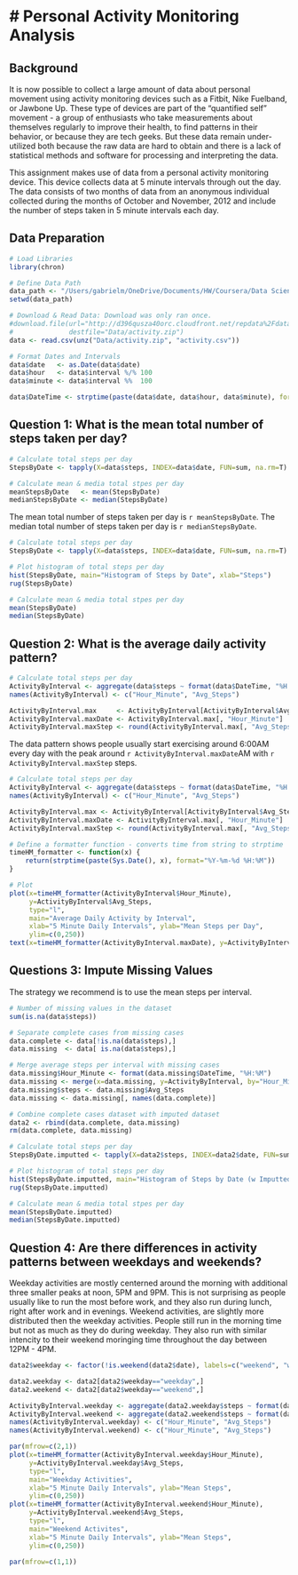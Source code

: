 # Personal Activity Monitoring Analysis
========================================================

## Background
It is now possible to collect a large amount of data about personal movement using activity monitoring devices such as a Fitbit, Nike Fuelband, or Jawbone Up. These type of devices are part of the "quantified self" movement - a group of enthusiasts who take measurements about themselves regularly to improve their health, to find patterns in their behavior, or because they are tech geeks. But these data remain under-utilized both because the raw data are hard to obtain and there is a lack of statistical methods and software for processing and interpreting the data.

This assignment makes use of data from a personal activity monitoring device. This device collects data at 5 minute intervals through out the day. The data consists of two months of data from an anonymous individual collected during the months of October and November, 2012 and include the number of steps taken in 5 minute intervals each day.

## Data Preparation
```r
# Load Libraries
library(chron)

# Define Data Path
data_path <- "/Users/gabrielm/OneDrive/Documents/HW/Coursera/Data Science Specialization/5 - Reproducible Research/Projects/Project 1"
setwd(data_path)

# Download & Read Data: Download was only ran once.
#download.file(url="http://d396qusza40orc.cloudfront.net/repdata%2Fdata%2Factivity.zip",
#              destfile="Data/activity.zip")
data <- read.csv(unz("Data/activity.zip", "activity.csv"))

# Format Dates and Intervals
data$date   <- as.Date(data$date)
data$hour   <- data$interval %/% 100
data$minute <- data$interval %%  100

data$DateTime <- strptime(paste(data$date, data$hour, data$minute), format="%Y-%m-%d %H %M")
```

## Question 1: What is the mean total number of steps taken per day?
```r
# Calculate total steps per day
StepsByDate <- tapply(X=data$steps, INDEX=data$date, FUN=sum, na.rm=T)

# Calculate mean & media total stpes per day
meanStepsByDate   <- mean(StepsByDate)
medianStepsByDate <- median(StepsByDate)
```
The mean total number of steps taken per day is `r meanStepsByDate`.
The median total number of steps taken per day is `r medianStepsByDate`.
```r
# Calculate total steps per day
StepsByDate <- tapply(X=data$steps, INDEX=data$date, FUN=sum, na.rm=T)

# Plot histogram of total steps per day
hist(StepsByDate, main="Histogram of Steps by Date", xlab="Steps")
rug(StepsByDate)

# Calculate mean & media total stpes per day
mean(StepsByDate)
median(StepsByDate)
```

## Question 2: What is the average daily activity pattern?
```r
# Calculate total steps per day
ActivityByInterval <- aggregate(data$steps ~ format(data$DateTime, "%H:%M"), FUN=mean, na.rm=T)
names(ActivityByInterval) <- c("Hour_Minute", "Avg_Steps")

ActivityByInterval.max     <- ActivityByInterval[ActivityByInterval$Avg_Steps==max(ActivityByInterval$Avg_Steps),]
ActivityByInterval.maxDate <- ActivityByInterval.max[, "Hour_Minute"]
ActivityByInterval.maxStep <- round(ActivityByInterval.max[, "Avg_Steps"],digits=0)
```
The data pattern shows people usually start exercising around 6:00AM every day with the peak around `r ActivityByInterval.maxDate`AM with `r ActivityByInterval.maxStep` steps.
```r
# Calculate total steps per day
ActivityByInterval <- aggregate(data$steps ~ format(data$DateTime, "%H:%M"), FUN=mean, na.rm=T)
names(ActivityByInterval) <- c("Hour_Minute", "Avg_Steps")

ActivityByInterval.max <- ActivityByInterval[ActivityByInterval$Avg_Steps==max(ActivityByInterval$Avg_Steps),]
ActivityByInterval.maxDate <- ActivityByInterval.max[, "Hour_Minute"]
ActivityByInterval.maxStep <- round(ActivityByInterval.max[, "Avg_Steps"],digits=0)

# Define a formatter function - converts time from string to strptime
timeHM_formatter <- function(x) {
    return(strptime(paste(Sys.Date(), x), format="%Y-%m-%d %H:%M"))
}

# Plot
plot(x=timeHM_formatter(ActivityByInterval$Hour_Minute),
     y=ActivityByInterval$Avg_Steps, 
     type="l",
     main="Average Daily Activity by Interval", 
     xlab="5 Minute Daily Intervals", ylab="Mean Steps per Day",
     ylim=c(0,250))
text(x=timeHM_formatter(ActivityByInterval.maxDate), y=ActivityByInterval.maxStep+5, ActivityByInterval.maxStep)
```

## Questions 3: Impute Missing Values
The strategy we recommend is to use the mean steps per interval.
```r
# Number of missing values in the dataset
sum(is.na(data$steps))

# Separate complete cases from missing cases
data.complete <- data[!is.na(data$steps),]
data.missing  <- data[ is.na(data$steps),]

# Merge average steps per interval with missing cases
data.missing$Hour_Minute <- format(data.missing$DateTime, "%H:%M")
data.missing <- merge(x=data.missing, y=ActivityByInterval, by="Hour_Minute")
data.missing$steps <- data.missing$Avg_Steps
data.missing <- data.missing[, names(data.complete)]

# Combine complete cases dataset with imputed dataset
data2 <- rbind(data.complete, data.missing)
rm(data.complete, data.missing)

# Calculate total steps per day
StepsByDate.imputted <- tapply(X=data2$steps, INDEX=data2$date, FUN=sum)

# Plot histogram of total steps per day
hist(StepsByDate.imputted, main="Histogram of Steps by Date (w Imputted Values)", xlab="Steps")
rug(StepsByDate.imputted)

# Calculate mean & media total stpes per day
mean(StepsByDate.imputted)
median(StepsByDate.imputted)
```

## Question 4: Are there differences in activity patterns between weekdays and weekends?
Weekday activities are mostly centerned around the morning with additional three smaller peaks at noon, 5PM and 9PM. This is not surprising as people usually like to run the most before work, and they also run during lunch, right after work and in evenings. Weekend activities, are slightly more distributed then the weekday activities. People still run in the morning time but not as much as they do during weekday. They also run with similar intencity to their weekend moringing time throughout the day between 12PM - 4PM.
```r
data2$weekday <- factor(!is.weekend(data2$date), labels=c("weekend", "weekday"))

data2.weekday <- data2[data2$weekday=="weekday",]
data2.weekend <- data2[data2$weekday=="weekend",]

ActivityByInterval.weekday <- aggregate(data2.weekday$steps ~ format(data2.weekday$DateTime, "%H:%M"), FUN=mean, na.rm=T)
ActivityByInterval.weekend <- aggregate(data2.weekend$steps ~ format(data2.weekend$DateTime, "%H:%M"), FUN=mean, na.rm=T)
names(ActivityByInterval.weekday) <- c("Hour_Minute", "Avg_Steps")
names(ActivityByInterval.weekend) <- c("Hour_Minute", "Avg_Steps")

par(mfrow=c(2,1))
plot(x=timeHM_formatter(ActivityByInterval.weekday$Hour_Minute),
     y=ActivityByInterval.weekday$Avg_Steps, 
     type="l", 
     main="Weekday Activities", 
     xlab="5 Minute Daily Intervals", ylab="Mean Steps", 
     ylim=c(0,250))
plot(x=timeHM_formatter(ActivityByInterval.weekend$Hour_Minute),
     y=ActivityByInterval.weekend$Avg_Steps, 
     type="l",
     main="Weekend Activites", 
     xlab="5 Minute Daily Intervals", ylab="Mean Steps",
     ylim=c(0,250))
```
```r
par(mfrow=c(1,1))
```